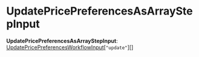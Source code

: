 
# UpdatePricePreferencesAsArrayStepInput

 **UpdatePricePreferencesAsArrayStepInput**: [UpdatePricePreferencesWorkflowInput](../../../types/WorkflowTypes/PricingWorkflow/interfaces/types.WorkflowTypes.PricingWorkflow.UpdatePricePreferencesWorkflowInput/page.mdx)[`"update"`][]
